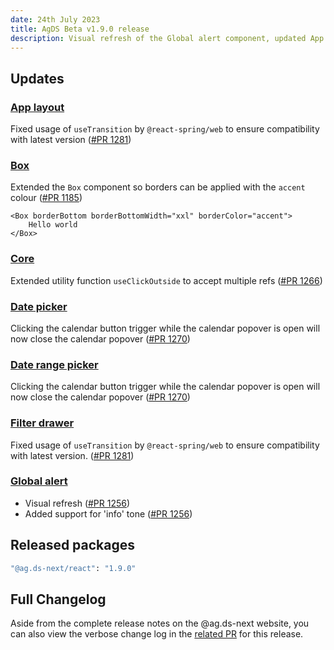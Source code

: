 ```yaml
---
date: 24th July 2023
title: AgDS Beta v1.9.0 release
description: Visual refresh of the Global alert component, updated App layout for easier integration, plus various bug fixes and improvements.
---
```


## Updates

### [App layout](/components/app-layout)

Fixed usage of `useTransition` by `@react-spring/web` to ensure compatibility with latest version ([#PR 1281](https://github.com/agriculturegovau/agds-next/pull/1281))

### [Box](/components/box)

Extended the `Box` component so borders can be applied with the `accent` colour ([#PR 1185](https://github.com/agriculturegovau/agds-next/pull/1185))

```tsx
<Box borderBottom borderBottomWidth="xxl" borderColor="accent">
	Hello world
</Box>
```

### [Core](/components/core)

Extended utility function `useClickOutside` to accept multiple refs ([#PR 1266](https://github.com/agriculturegovau/agds-next/pull/1266))

### [Date picker](/components/date-picker)

Clicking the calendar button trigger while the calendar popover is open will now close the calendar popover ([#PR 1270](https://github.com/agriculturegovau/agds-next/pull/1270))

### [Date range picker](/components/date-range-picker)

Clicking the calendar button trigger while the calendar popover is open will now close the calendar popover ([#PR 1270](https://github.com/agriculturegovau/agds-next/pull/1270))

### [Filter drawer](/components/filter-drawer)

Fixed usage of `useTransition` by `@react-spring/web` to ensure compatibility with latest version. ([#PR 1281](https://github.com/agriculturegovau/agds-next/pull/1281))

### [Global alert](/components/global-alert)

- Visual refresh ([#PR 1256](https://github.com/agriculturegovau/agds-next/pull/1256))
- Added support for 'info' tone ([#PR 1256](https://github.com/agriculturegovau/agds-next/pull/1256))

## Released packages

```sh
"@ag.ds-next/react": "1.9.0"
```

## Full Changelog

Aside from the complete release notes on the @ag.ds-next website, you can also view the verbose change log in the [related PR](https://github.com/agriculturegovau/agds-next/pull/1269) for this release.
